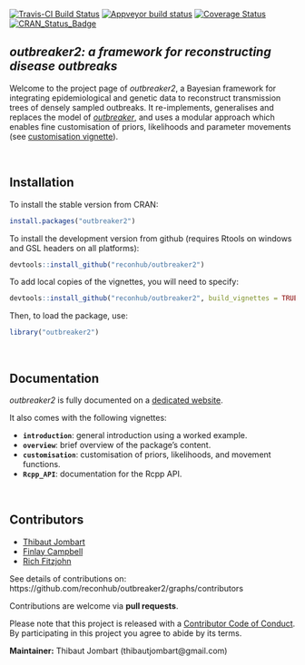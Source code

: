 
[![Travis-CI Build Status](https://travis-ci.org/reconhub/outbreaker2.svg?branch=master)](https://travis-ci.org/reconhub/outbreaker2)
[![Appveyor build status](https://ci.appveyor.com/api/projects/status/yj449x0yqhphvcrt/branch/master?svg=true)](https://ci.appveyor.com/project/thibautjombart/outbreaker2/branch/master)
[![Coverage Status](https://codecov.io/github/reconhub/outbreaker2/coverage.svg?branch=master)](https://codecov.io/github/reconhub/outbreaker2?branch=master)
[![CRAN_Status_Badge](http://www.r-pkg.org/badges/version/outbreaker2)](https://cran.r-project.org/package=outbreaker2)


*outbreaker2: a framework for reconstructing disease outbreaks*
---------------------------------------------------------------

Welcome to the project page of *outbreaker2*, a Bayesian framework
 for integrating epidemiological and genetic data to reconstruct transmission
 trees of densely sampled outbreaks. It re-implements, generalises and replaces
 the model of [*outbreaker*](https://github.com/thibautjombart/outbreaker), and uses
 a modular approach which enables fine customisation of priors, likelihoods
 and parameter movements (see [customisation
 vignette](http://www.repidemicsconsortium.org/outbreaker2/articles/customisation.html)).


<br>

Installation
-------------

To install the stable version from CRAN:
```r
install.packages("outbreaker2")
```

To install the development version from github (requires Rtools on windows and
GSL headers on all platforms):

```r
devtools::install_github("reconhub/outbreaker2")
```

To add local copies of the vignettes, you will need to specify:
```r
devtools::install_github("reconhub/outbreaker2", build_vignettes = TRUE)
```

Then, to load the package, use:

```r
library("outbreaker2")
```



<br>

Documentation
-------------

*outbreaker2* is fully documented on a [dedicated
 website](http://www.repidemicsconsortium.org/outbreaker2/).

It also comes with the following vignettes:

- **`introduction`**: general introduction using a worked example.
- **`overview`**: brief overview of the package's content.
- **`customisation`**: customisation of priors, likelihoods, and movement functions.
- **`Rcpp_API`**: documentation for the Rcpp API.



<br>

Contributors
------------
- [Thibaut Jombart](https://github.com/thibautjombart)
- [Finlay Campbell](https://github.com/finlaycampbell)
- [Rich Fitzjohn](https://github.com/richfitz)


See details of contributions on: <br>
https://github.com/reconhub/outbreaker2/graphs/contributors



Contributions are welcome via **pull requests**.

Please note that this project is released with a [Contributor Code of
Conduct](CONDUCT.md). By participating in this project you agree to abide by its
terms.

**Maintainer:** Thibaut Jombart (thibautjombart@gmail.com)
